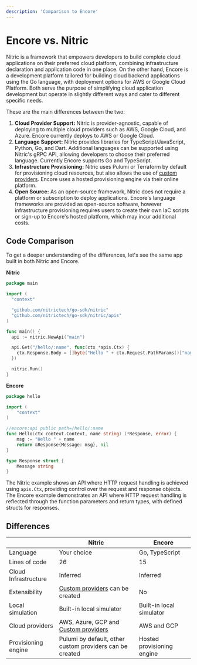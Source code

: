```yaml
---
description: 'Comparison to Encore'
---
```


# Encore vs. Nitric

Nitric is a framework that empowers developers to build complete cloud applications on their preferred cloud platform, combining infrastructure declaration and application code in one place. On the other hand, Encore is a development platform tailored for building cloud backend applications using the Go language, with deployment options for AWS or Google Cloud Platform. Both serve the purpose of simplifying cloud application development but operate in slightly different ways and cater to different specific needs.

These are the main differences between the two:

1. **Cloud Provider Support:** Nitric is provider-agnostic, capable of deploying to multiple cloud providers such as AWS, Google Cloud, and Azure. Encore currently deploys to AWS or Google Cloud.
2. **Language Support:** Nitric provides libraries for TypeScript/JavaScript, Python, Go, and Dart. Additional languages can be supported using Nitric's gRPC API, allowing developers to choose their preferred language. Currently Encore supports Go and TypeScript.
3. **Infrastructure Provisioning:** Nitric uses Pulumi or Terraform by default for provisioning cloud resources, but also allows the use of [custom providers](/providers/custom/create). Encore uses a hosted provisioning engine via their online platform.
4. **Open Source:** As an open-source framework, Nitric does not require a platform or subscription to deploy applications. Encore's language frameworks are provided as open-source software, however infrastructure provisioning requires users to create their own IaC scripts or sign-up to Encore's hosted platform, which may incur additional costs.

## Code Comparison

To get a deeper understanding of the differences, let's see the same app built in both Nitric and Encore.

<Row>

<Col>

**Nitric**

```go title:services/hello/main.go
package main

import (
  "context"

  "github.com/nitrictech/go-sdk/nitric"
  "github.com/nitrictech/go-sdk/nitric/apis"
)

func main() {
  api := nitric.NewApi("main")

  api.Get("/hello/:name", func(ctx *apis.Ctx) {
    ctx.Response.Body = []byte("Hello " + ctx.Request.PathParams()["name"])
  })

  nitric.Run()
}
```

</Col>

<Col>

**Encore**

```go title:hello.go
package hello

import (
	"context"
)

//encore:api public path=/hello/:name
func Hello(ctx context.Context, name string) (*Response, error) {
	msg := "Hello " + name
	return &Response{Message: msg}, nil
}

type Response struct {
	Message string
}
```

</Col>

</Row>

The Nitric example shows an API where HTTP request handling is achieved using `apis.Ctx`, providing control over the request and response objects. The Encore example demonstrates an API where HTTP request handling is reflected through the function parameters and return types, with defined structs for responses.

## Differences

|                      | Nitric                                                           | Encore                     |
| -------------------- | ---------------------------------------------------------------- | -------------------------- |
| Language             | Your choice                                                      | Go, TypeScript             |
| Lines of code        | 26                                                               | 15                         |
| Cloud Infrastructure | Inferred                                                         | Inferred                   |
| Extensibility        | [Custom providers](/providers/custom/create) can be created      | No                         |
| Local simulation     | Built-in local simulator                                         | Built-in local simulator   |
| Cloud providers      | AWS, Azure, GCP and [Custom providers](/providers/custom/create) | AWS and GCP                |
| Provisioning engine  | Pulumi by default, other custom providers can be created         | Hosted provisioning engine |
